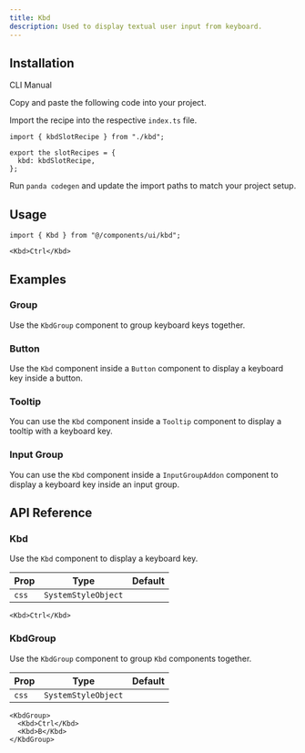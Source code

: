 ```yaml
---
title: Kbd
description: Used to display textual user input from keyboard.
---
```


<ComponentPreview name="kbd-demo" />

## Installation

<InstallationTabs>

<TabsList>
  <TabsTrigger value="cli">CLI</TabsTrigger>
  <TabsTrigger value="manual">Manual</TabsTrigger>
</TabsList>

<TabsContent value="cli">

<PackageRunner command="nore-ui-cli@latest add kbd" />

</TabsContent>

<TabsContent value="manual">

<Steps>

<Step>Copy and paste the following code into your project.</Step>

<ComponentSource name="kbd.ts" type="slot-recipe" />

<ComponentSource name="kbd.tsx" type="component" />

<Step>Import the recipe into the respective `index.ts` file.</Step>

```tsx
import { kbdSlotRecipe } from "./kbd";

export the slotRecipes = {
  kbd: kbdSlotRecipe,
};
```

<Step>Run `panda codegen` and update the import paths to match your project setup.</Step>

</Steps>

</TabsContent>

</InstallationTabs>

## Usage

```tsx
import { Kbd } from "@/components/ui/kbd";
```

```tsx
<Kbd>Ctrl</Kbd>
```

## Examples

### Group

Use the `KbdGroup` component to group keyboard keys together.

<ComponentPreview name="kbd-group" />

### Button

Use the `Kbd` component inside a `Button` component to display a keyboard key inside a button.

<ComponentPreview name="kbd-button" />

### Tooltip

You can use the `Kbd` component inside a `Tooltip` component to display a tooltip with a keyboard key.

<ComponentPreview name="kbd-tooltip" />

### Input Group

You can use the `Kbd` component inside a `InputGroupAddon` component to display a keyboard key inside an input group.

<ComponentPreview name="kbd-input-group" />

## API Reference

### Kbd

Use the `Kbd` component to display a keyboard key.

| Prop  | Type                | Default |
| ----- | ------------------- | ------- |
| `css` | `SystemStyleObject` |         |

```tsx
<Kbd>Ctrl</Kbd>
```

### KbdGroup

Use the `KbdGroup` component to group `Kbd` components together.

| Prop  | Type                | Default |
| ----- | ------------------- | ------- |
| `css` | `SystemStyleObject` |         |

```tsx
<KbdGroup>
  <Kbd>Ctrl</Kbd>
  <Kbd>B</Kbd>
</KbdGroup>
```
